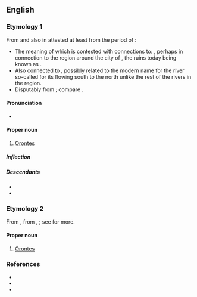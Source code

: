 ==English==

===Etymology 1===
From {{der|grc|akk|𒀀𒊏𒀭𒌓|tr=Arāntu|t=Orontes; site of the {{w|Battle of Qarqar}}}} and also in {{der|grc|egy|jrnt|tr=Arantu/Araunti|t=Orontes; river flowing by {{w|Kadesh_(Syria)|Qadesh}}}} attested at least from the period of {{w|Ramesses II}}:
* The meaning of which is contested with connections to: {{noncog|akk|𒀀𒊏𒀭𒌓|tr=arantu|t=a type of grass; fennel}}, perhaps in connection to the region around the city of {{w|Ugarit}}, the ruins today being known as {{m|ar|رَأْس شَمْرَة‎|tr=|t=Headland or Cape Fennel}}.
* Also connected to {{noncog|akk|𒀀𒊏𒀭𒁺|tr=araddu, arantu|t=wild ass; stubborn}}, possibly related to the modern name for the river {{m|ar|الْعَاصِي‎|tr=|t=rebel, stubbornly in error, refusing to be corrected}} so-called for its flowing south to the north unlike the rest of the rivers in the region.
* Disputably from {{der|grc|xme-old|sc=Latn|*Arvand}}; compare {{cog|ae||𐬀𐬎𐬭𐬎𐬎𐬀𐬧𐬝-|swift}}.

====Pronunciation====
* {{grc-IPA}}

====Proper noun====
{{grc-proper noun|Ὀρόντου|m|first}}

# [[Orontes]] {{gloss|river}}

=====Inflection=====
{{grc-decl|Ὀρόντης|ου|form=S}}

=====Descendants=====
* {{desc|el|Ορόντης}}
* {{desc|la|Orontēs|bor=1}}

===Etymology 2===
From {{der|grc|xme-old|sc=Latn|*Arēvand}}, from {{der|grc|ira-pro|*Raivant-}}, {{m|ira-pro|*Rayivant-||possessing wealth}}; see {{cog|xcl|Երուանդ}} for more.

====Proper noun====
{{grc-proper noun|Ὀρόντου|m|first}}

# [[Orontes]] {{gloss|name of any one of a number of ancient Armenian kings}}

===References===
* {{R:Woodhouse|1019}}
* {{R:xcl:Perikhanyan|page=7}}
* {{R:Bailly}}